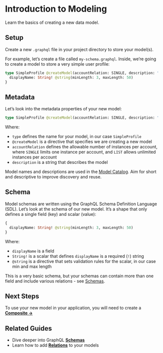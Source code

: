 # Introduction to Modeling
Learn the basics of creating a new data model.

## Setup
Create a new `.graphql` file in your project directory to store your model(s). 

For example, let’s create a file called `my-schema.graphql`. Inside, we’re going to create a model to store a very simple user profile:

```graphql
type SimpleProfile @createModel(accountRelation: SINGLE, description: "Very basic profile") {
  displayName: String! @string(minLength: 3, maxLength: 50)
}
```

## Metadata
Let’s look into the metadata properties of your new model:

```graphql
type SimpleProfile @createModel(accountRelation: SINGLE, description: "Very basic profile")
```

Where:

- `type` defines the name for your model, in our case `SimpleProfile`
- `@createModel` is a directive that specifies we are creating a new model
- `accountRelation` defines the allowable number of instances per account, where `SINGLE` limits one instance per account, and `LIST` allows unlimited instances per account
- `description` is a string that describes the model

Model names and descriptions are used in the [Model Catalog](./model-catalog.mdx). Aim for short and descriptive to improve discovery and reuse.

## Schema
Model schemas are written using the GraphQL Schema Definition Language (SDL). Let’s look at the schema of our new model. It’s a shape that only defines a single field (key) and scalar (value):

```graphql
{
  displayName: String! @string(minLength: 3, maxLength: 50)
}
```

Where:

- `displayName` is a field
- `String!` is a scalar that defines `displayName` is a required (`!`) string
- `@string` is a directive that sets validation rules for the scalar, in our case min and max length

This is a very basic schema, but your schemas can contain more than one field and include various relations - see [Schemas](./schemas.mdx).

## Next Steps
To use your new model in your application, you will need to create a [**Composite →**](./composites.mdx)

## Related Guides
- Dive deeper into GraphQL [**Schemas**](./schemas.mdx)
- Learn how to add [**Relations**](./relations.mdx) to your models